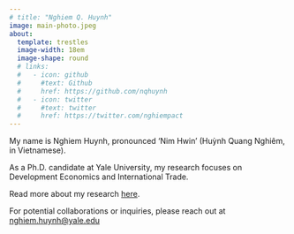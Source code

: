 ```yaml
---
# title: "Nghiem Q. Huynh"
image: main-photo.jpeg
about: 
  template: trestles
  image-width: 18em 
  image-shape: round
  # links:
  #   - icon: github
  #     #text: Github
  #     href: https://github.com/nqhuynh
  #   - icon: twitter
  #     #text: twitter
  #     href: https://twitter.com/nghiempact
---
```


My name is Nghiem Huynh, pronounced 'Nim Hwin' (Huỳnh Quang Nghiêm, in Vietnamese).

As a Ph.D. candidate at Yale University, my research focuses on Development Economics and International Trade.

Read more about my research [here](papers.qmd).

<!-- and find my CV here -->

For potential collaborations or inquiries, please reach out at [nghiem.huynh\@yale.edu]{.underline}
